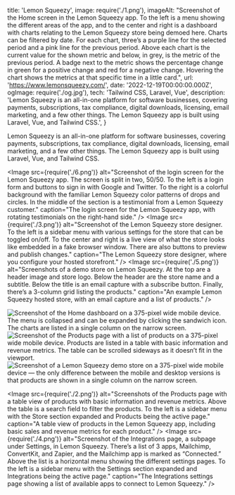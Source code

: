   title: 'Lemon Squeezy',
  image: require('./1.png'),
  imageAlt: "Screenshot of the Home screen in the Lemon Squeezy app. To the left is a menu showing the different areas of the app, and to the center and right is a dashboard with charts relating to the Lemon Squeezy store being demoed here. Charts can be filtered by date. For each chart, three’s a purple line for the selected period and a pink line for the previous period. Above each chart is the current value for the shown metric and below, in grey, is the metric of the previous period. A badge next to the metric shows the percentage change in green for a positive change and red for a negative change. Hovering the chart shows the metrics at that specific time in a little card.",
  url: 'https://www.lemonsqueezy.com/',
  date: '2022-12-19T00:00:00.000Z',
  ogImage: require('./og.jpg'),
  tech: 'Tailwind CSS, Laravel, Vue',
  description: 'Lemon Squeezy is an all-in-one platform for software businesses, covering payments, subscriptions, tax compliance, digital downloads, licensing, email marketing, and a few other things. The Lemon Squeezy app is built using Laravel, Vue, and Tailwind CSS.',
}

<Intro title="An all-in-one platform for selling digital products online.">

Lemon Squeezy is an all-in-one platform for software businesses, covering payments, subscriptions, tax compliance, digital downloads, licensing, email marketing, and a few other things. The Lemon Squeezy app is built using Laravel, Vue, and Tailwind CSS.

</Intro>

<Image src={require('./6.png')} alt="Screenshot of the login screen for the Lemon Squeezy app. The screen is split in two, 50/50. To the left is a login form and buttons to sign in with Google and Twitter. To the right is a colorful background with the familiar Lemon Squeezy color patterns of drops and circles. In the middle of the section is a testimonial from a Lemon Squeezy customer." caption="The login screen for the Lemon Squeezy app, with rotating testimonials on the right-hand side." />
<Image src={require('./3.png')} alt="Screenshot of the Lemon Squeezy store designer. To the left is a sidebar menu with various settings for the store that can be toggled on/off. To the center and right is a live view of what the store looks like embedded in a fake browser window. There are also buttons to preview and publish changes." caption="The Lemon Squeezy store designer, where you configure your hosted storefront." />
<Image src={require('./5.png')} alt="Screenshots of a demo store on Lemon Squeezy. At the top are a header image and store logo. Below the header are the store name and a subtitle. Below the title is an email capture with a subscribe button. Finally, there’s a 3-column grid listing the products." caption="An example Lemon Squeezy hosted store, with an email capture and a list of products." />

<Mobile caption="The Lemon Squeezy app and store experience on a 375-pixel wide mobile device.">
  <Image src={require('./7.png')} alt="Screenshot of the Home dashboard on a 375-pixel wide mobile device. The menu is collapsed and can be expanded by clicking the sandwich icon. The charts are listed in a single column on the narrow screen." />
  <Image src={require('./8.png')} alt="Screenshot of the Products page with a list of products on a 375-pixel wide mobile device. Products are listed in a table with basic information and revenue metrics. The table can be scrolled sideways as it doesn’t fit in the viewport." />
  <Image src={require('./9.png')} alt="Screenshot of a Lemon Squeezy demo store on a 375-pixel wide mobile device — the only difference between the mobile and desktop versions is that products are shown in a single column on the narrow screen." />
</Mobile>

<Image src={require('./2.png')} alt="Screenshots of the Products page with a table view of products with basic information and revenue metrics. Above the table is a search field to filter the products. To the left is a sidebar menu with the Store section expanded and Products being the active page." caption="A table view of products in the Lemon Squeezy app, including basic sales and revenue metrics for each product." />
<Image src={require('./4.png')} alt="Screenshot of the Integrations page, a subpage under Settings, in Lemon Squeezy. There’s a list of 3 apps, Mailchimp, ConvertKit, and Zapier, and the Mailchimp app is marked as “Connected.” Above the list is a horizontal menu showing the different settings pages. To the left is a sidebar menu with the Settings section expanded and Integrations being the active page." caption="The Integrations settings page showing a list of available apps to connect to Lemon Squeezy." />
